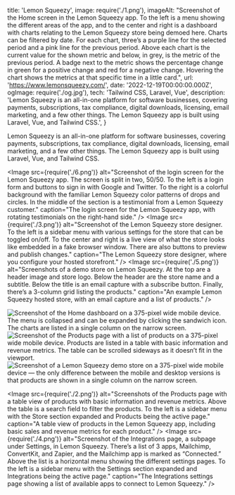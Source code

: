   title: 'Lemon Squeezy',
  image: require('./1.png'),
  imageAlt: "Screenshot of the Home screen in the Lemon Squeezy app. To the left is a menu showing the different areas of the app, and to the center and right is a dashboard with charts relating to the Lemon Squeezy store being demoed here. Charts can be filtered by date. For each chart, three’s a purple line for the selected period and a pink line for the previous period. Above each chart is the current value for the shown metric and below, in grey, is the metric of the previous period. A badge next to the metric shows the percentage change in green for a positive change and red for a negative change. Hovering the chart shows the metrics at that specific time in a little card.",
  url: 'https://www.lemonsqueezy.com/',
  date: '2022-12-19T00:00:00.000Z',
  ogImage: require('./og.jpg'),
  tech: 'Tailwind CSS, Laravel, Vue',
  description: 'Lemon Squeezy is an all-in-one platform for software businesses, covering payments, subscriptions, tax compliance, digital downloads, licensing, email marketing, and a few other things. The Lemon Squeezy app is built using Laravel, Vue, and Tailwind CSS.',
}

<Intro title="An all-in-one platform for selling digital products online.">

Lemon Squeezy is an all-in-one platform for software businesses, covering payments, subscriptions, tax compliance, digital downloads, licensing, email marketing, and a few other things. The Lemon Squeezy app is built using Laravel, Vue, and Tailwind CSS.

</Intro>

<Image src={require('./6.png')} alt="Screenshot of the login screen for the Lemon Squeezy app. The screen is split in two, 50/50. To the left is a login form and buttons to sign in with Google and Twitter. To the right is a colorful background with the familiar Lemon Squeezy color patterns of drops and circles. In the middle of the section is a testimonial from a Lemon Squeezy customer." caption="The login screen for the Lemon Squeezy app, with rotating testimonials on the right-hand side." />
<Image src={require('./3.png')} alt="Screenshot of the Lemon Squeezy store designer. To the left is a sidebar menu with various settings for the store that can be toggled on/off. To the center and right is a live view of what the store looks like embedded in a fake browser window. There are also buttons to preview and publish changes." caption="The Lemon Squeezy store designer, where you configure your hosted storefront." />
<Image src={require('./5.png')} alt="Screenshots of a demo store on Lemon Squeezy. At the top are a header image and store logo. Below the header are the store name and a subtitle. Below the title is an email capture with a subscribe button. Finally, there’s a 3-column grid listing the products." caption="An example Lemon Squeezy hosted store, with an email capture and a list of products." />

<Mobile caption="The Lemon Squeezy app and store experience on a 375-pixel wide mobile device.">
  <Image src={require('./7.png')} alt="Screenshot of the Home dashboard on a 375-pixel wide mobile device. The menu is collapsed and can be expanded by clicking the sandwich icon. The charts are listed in a single column on the narrow screen." />
  <Image src={require('./8.png')} alt="Screenshot of the Products page with a list of products on a 375-pixel wide mobile device. Products are listed in a table with basic information and revenue metrics. The table can be scrolled sideways as it doesn’t fit in the viewport." />
  <Image src={require('./9.png')} alt="Screenshot of a Lemon Squeezy demo store on a 375-pixel wide mobile device — the only difference between the mobile and desktop versions is that products are shown in a single column on the narrow screen." />
</Mobile>

<Image src={require('./2.png')} alt="Screenshots of the Products page with a table view of products with basic information and revenue metrics. Above the table is a search field to filter the products. To the left is a sidebar menu with the Store section expanded and Products being the active page." caption="A table view of products in the Lemon Squeezy app, including basic sales and revenue metrics for each product." />
<Image src={require('./4.png')} alt="Screenshot of the Integrations page, a subpage under Settings, in Lemon Squeezy. There’s a list of 3 apps, Mailchimp, ConvertKit, and Zapier, and the Mailchimp app is marked as “Connected.” Above the list is a horizontal menu showing the different settings pages. To the left is a sidebar menu with the Settings section expanded and Integrations being the active page." caption="The Integrations settings page showing a list of available apps to connect to Lemon Squeezy." />
